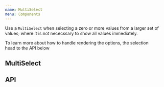 ```yaml
---
name: MultiSelect
menu: Components
---
```



Use a `MultiSelect` when selecting a zero or more values from a larger set of values; where it is not nececssary to show all values immediately.

To learn more about how to handle rendering the options, the selection head to the API below

## MultiSelect

<Playground>
  <Basic />
</Playground>

## API

<PropsTable of={MultiSelect} />
